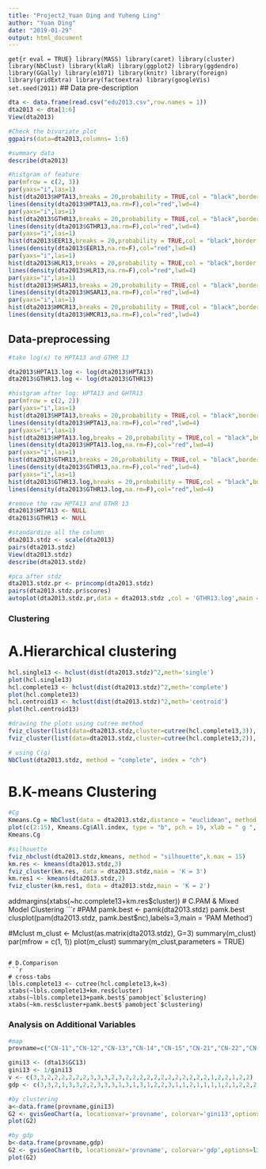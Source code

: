 ---
title: "Project2_Yuan Ding and Yuheng Ling"
author: "Yuan Ding"
date: "2019-01-29"
output: html_document
---

```get{r eval = TRUE}
library(MASS)
library(caret)
library(cluster)
library(NbClust)
library(klaR)
library(ggplot2)
library(ggdendro)
library(GGally)
library(e1071)
library(knitr)
library(foreign)
library(gridExtra)
library(factoextra)
library(googleVis)
set.seed(2011)
```
## Data pre-description
```{r eval = TRUE}
dta <- data.frame(read.csv("edu2013.csv",row.names = 1))
dta2013 <- dta[1:6]
View(dta2013)

#Check the bivariate plot
ggpairs(data=dta2013,columns= 1:6)

#summary data
describe(dta2013)

#histgram of feature
par(mfrow = c(2, 3)) 
par(yaxs="i",las=1)
hist(dta2013$HPTA13,breaks = 20,probability = TRUE,col = "black",border = "white",main = "High School Pupil-Teacher Ratio",xlab = "HPTA13")
lines(density(dta2013$HPTA13,na.rm=F),col="red",lwd=4)
par(yaxs="i",las=1)
hist(dta2013$GTHR13,breaks = 20,probability = TRUE,col = "black",border = "white",main = "Graduate teching High School",xlab = "GTHR13")
lines(density(dta2013$GTHR13,na.rm=F),col="red",lwd=4)
par(yaxs="i",las=1)
hist(dta2013$EER13,breaks = 20,probability = TRUE,col = "black",border = "white",main = "Education Expenditure Ratio",xlab = "EER13")
lines(density(dta2013$EER13,na.rm=F),col="red",lwd=4)
par(yaxs="i",las=1)
hist(dta2013$HLR13,breaks = 20,probability = TRUE,col = "black",border = "white",main = "High School Library Ratio",xlab = "HLR13")
lines(density(dta2013$HLR13,na.rm=F),col="red",lwd=4)
par(yaxs="i",las=1)
hist(dta2013$HSAR13,breaks = 20,probability = TRUE,col = "black",border = "white",main = "High School Sports Areas Ratio",xlab = "HSAR13")
lines(density(dta2013$HSAR13,na.rm=F),col="red",lwd=4)
par(yaxs="i",las=1)
hist(dta2013$HMCR13,breaks = 20,probability = TRUE,col = "black",border = "white",main = "High School Multimedia Classroom Ratio",xlab = "HMCR13")
lines(density(dta2013$HMCR13,na.rm=F),col="red",lwd=4)
```

## Data-preprocessing
```{r eval = TRUE}
#take log(x) to HPTA13 and GTHR 13

dta2013$HPTA13.log <- log(dta2013$HPTA13)
dta2013$GTHR13.log <- log(dta2013$GTHR13)

#histgram after log: HPTA13 and GHTR13
par(mfrow = c(2, 2)) 
par(yaxs="i",las=1)
hist(dta2013$HPTA13,breaks = 20,probability = TRUE,col = "black",border = "white",main = "High School Pupil-Teacher Ratio",xlab = "HPTA13")
lines(density(dta2013$HPTA13,na.rm=F),col="red",lwd=4)
par(yaxs="i",las=1)
hist(dta2013$HPTA13.log,breaks = 20,probability = TRUE,col = "black",border = "white",main = "High School Pupil-Teacher Ratio after log",xlab = "HPTA13.log")
lines(density(dta2013$HPTA13.log,na.rm=F),col="red",lwd=4)
par(yaxs="i",las=1)
hist(dta2013$GTHR13,breaks = 20,probability = TRUE,col = "black",border = "white",main = "Graduate teching High School",xlab = "GTHR13")
lines(density(dta2013$GTHR13,na.rm=F),col="red",lwd=4)
par(yaxs="i",las=1)
hist(dta2013$GTHR13.log,breaks = 20,probability = TRUE,col = "black",border = "white",main = "Graduate teching High School after log",xlab = "GTHR13.log")
lines(density(dta2013$GTHR13.log,na.rm=F),col="red",lwd=4)

#remove the raw HPTA13 and GTHR 13
dta2013$HPTA13 <- NULL
dta2013$GTHR13 <- NULL

#standardize all the column
dta2013.stdz <- scale(dta2013)
pairs(dta2013.stdz)
View(dta2013.stdz)
describe(dta2013.stdz)

#pca after stdz
dta2013.stdz.pr <- princomp(dta2013.stdz)
pairs(dta2013.stdz.pr$scores)
autoplot(dta2013.stdz.pr,data = dta2013.stdz ,col = 'GTHR13.log',main = 'GTHR13')
```

### Clustering
# A.Hierarchical clustering
```{r eval = TRUE}
hcl.single13 <- hclust(dist(dta2013.stdz)^2,meth='single')
plot(hcl.single13)
hcl.complete13 <- hclust(dist(dta2013.stdz)^2,meth='complete')
plot(hcl.complete13)
hcl.centroid13 <- hclust(dist(dta2013.stdz)^2,meth='centroid')
plot(hcl.centroid13)

#drawing the plots using cutree method
fviz_cluster(list(data=dta2013.stdz,cluster=cutree(hcl.complete13,3)), main="Complete Linkage")
fviz_cluster(list(data=dta2013.stdz,cluster=cutree(hcl.complete13,2)), main="Complete Linkage")

# using C(g)
NbClust(dta2013.stdz, method = "complete", index = "ch")
```

# B.K-means Clustering
```{r eval = TRUE}
#Cg
Kmeans.Cg = NbClust(data = dta2013.stdz,distance = "euclidean", method = "kmeans", index = "ch")
plot(c(2:15), Kmeans.Cg$All.index, type = "b", pch = 19, xlab = " g ", ylab = "C(g)", main = "Kmeans-C(g)", ylim = c(5, 15))
Kmeans.Cg

#silhouette
fviz_nbclust(dta2013.stdz,kmeans, method = "silhouette",k.max = 15)
km.res <- kmeans(dta2013.stdz,3)
fviz_cluster(km.res, data = dta2013.stdz,main = 'K = 3')
km.res1 <- kmeans(dta2013.stdz,2)
fviz_cluster(km.res1, data = dta2013.stdz,main = 'K = 2')
```
addmargins(xtabs(~hc.complete13+km.res$cluster))
# C.PAM & Mixed Model Clustering
```{r eval = TRUE}
#PAM
pamk.best <- pamk(dta2013.stdz)
pamk.best
clusplot(pam(dta2013.stdz, pamk.best$nc),labels=3,main = 'PAM Method')

#Mclust
m_clust <- Mclust(as.matrix(dta2013.stdz), G=3) 
summary(m_clust)
par(mfrow = c(1, 1))
plot(m_clust)
summary(m_clust,parameters = TRUE)
```

# D.Comparison
```{r eval = TRUE}
# cross-tabs
lbls.complete13 <- cutree(hcl.complete13,k=3)
xtabs(~lbls.complete13+km.res$cluster)
xtabs(~lbls.complete13+pamk.best$`pamobject`$clustering)
xtabs(~km.res$cluster+pamk.best$`pamobject`$clustering)
```

### Analysis on Additional Variables
```{r eval = TRUE}
#map
provname=c("CN-11","CN-12","CN-13","CN-14","CN-15","CN-21","CN-22","CN-23","CN-31","CN-32","CN-33","CN-34","CN-35","CN-36","CN-37","CN-41","CN-42","CN-43","CN-44","CN-45","CN-46","CN-50","CN-51","CN-52","CN-53","CN-54","CN-61","CN-62","CN-63","CN-64","CN-65");

gini13 <- (dta13$GC13)
gini13 <- 1/gini13
v <- c(3,3,2,2,2,2,2,2,3,3,3,2,3,2,2,2,2,2,2,2,2,2,2,2,2,1,2,2,1,2,2)
gdp <- c(3,3,2,1,3,3,2,2,3,3,3,1,3,1,3,1,2,2,3,1,1,2,1,1,1,1,2,1,2,2,2)

#by clustering
a<-data.frame(provname,gini13)
G2 <- gvisGeoChart(a, locationvar='provname', colorvar='gini13',options=list(region='CN',displayMode="regions",resolution="provinces",colorAxis="{colors: ['yellow','red']}" ))
plot(G2)

#by gdp
b<-data.frame(provname,gdp)
G2 <- gvisGeoChart(b, locationvar='provname', colorvar='gdp',options=list(region='CN',displayMode="regions",resolution="provinces",colorAxis="{colors: ['yellow','red']}" ))
plot(G2)
```